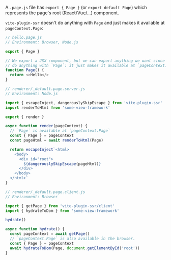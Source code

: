 A `.page.js` file has `export { Page }` (or `export default Page`) which represents the page's root (React/Vue/...) component.

`vite-plugin-ssr` doesn't do anything with `Page` and just makes it available at `pageContext.Page`:

```js
// hello.page.js
// Environment: Browser, Node.js

export { Page }

// We export a JSX component, but we can export anything we want since vite-plugin-ssr doesn't
// do anything with `Page`: it just makes it available at `pageContext.Page`.
function Page() {
  return <>Hello</>
}
```

```js
// renderer/_default.page.server.js
// Environment: Node.js

import { escapeInject, dangerouslySkipEscape } from 'vite-plugin-ssr'
import renderToHtml from 'some-view-framework'

export { render }

async function render(pageContext) {
  // `Page` is available at `pageContext.Page`
  const { Page } = pageContext
  const pageHtml = await renderToHtml(Page)

  return escapeInject`<html>
    <body>
      <div id="root">
        ${dangerouslySkipEscape(pageHtml)}
      </div>
    </body>
  </html>`
}
```
```js
// renderer/_default.page.client.js
// Environment: Browser

import { getPage } from 'vite-plugin-ssr/client'
import { hydrateToDom } from 'some-view-framework'

hydrate()

async function hydrate() {
  const pageContext = await getPage()
  // `pageContext.Page` is also available in the browser.
  const { Page } = pageContext
  await hydrateToDom(Page, document.getElementById('root'))
}
```
